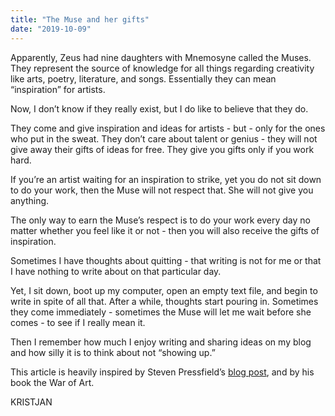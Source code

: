 ```yaml
---
title: "The Muse and her gifts"
date: "2019-10-09"
---
```


Apparently, Zeus had nine daughters with Mnemosyne called the Muses. They represent the source of knowledge for all things regarding creativity like arts, poetry, literature, and songs. Essentially they can mean “inspiration” for artists.

Now, I don’t know if they really exist, but I do like to believe that they do.

They come and give inspiration and ideas for artists - but - only for the ones who put in the sweat. They don’t care about talent or genius - they will not give away their gifts of ideas for free. They give you gifts only if you work hard.

If you’re an artist waiting for an inspiration to strike, yet you do not sit down to do your work, then the Muse will not respect that. She will not give you anything.

The only way to earn the Muse’s respect is to do your work every day no matter whether you feel like it or not - then you will also receive the gifts of inspiration.

Sometimes I have thoughts about quitting - that writing is not for me or that I have nothing to write about on that particular day.

Yet, I sit down, boot up my computer, open an empty text file, and begin to write in spite of all that. After a while, thoughts start pouring in. Sometimes they come immediately - sometimes the Muse will let me wait before she comes - to see if I really mean it.

Then I remember how much I enjoy writing and sharing ideas on my blog and how silly it is to think about not “showing up.”

This article is heavily inspired by Steven Pressfield’s [blog post](https://stevenpressfield.com/2013/10/you-as-the-muse-sees-you/), and by his book the War of Art.

KRISTJAN
